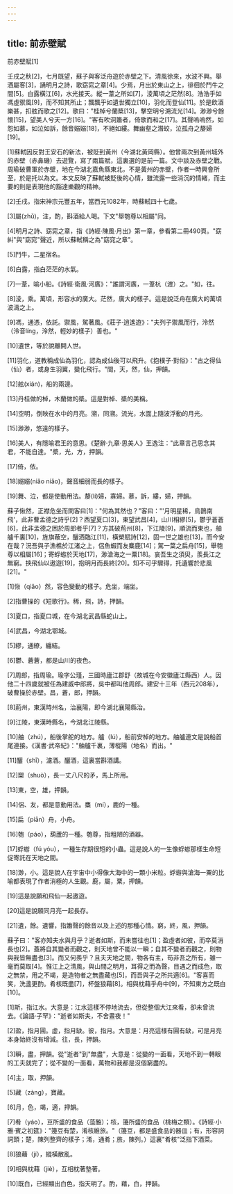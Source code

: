 ```yaml
---
---
---
```

title: 前赤壁賦
---




前赤壁賦[1]

壬戌之秋[2]，七月既望，蘇子與客泛舟遊於赤壁之下。清風徐來，水波不興。舉酒屬客[3]，誦明月之詩，歌窈窕之章[4]。少焉，月出於東山之上，徘徊於鬥牛之間[5]。白露橫江[6]，水光接天。縱一葦之所如[7]，淩萬頃之茫然[8]。浩浩乎如馮虛禦風[9]，而不知其所止；飄飄乎如遺世獨立[10]，羽化而登仙[11]。於是飲酒樂甚，扣舷而歌之[12]。歌曰："桂棹兮蘭槳[13]，擊空明兮溯流光[14]。渺渺兮餘懷[15]，望美人兮天一方[16]。"客有吹洞簫者，倚歌而和之[17]。其聲嗚嗚然，如怨如慕，如泣如訴，餘音嫋嫋[18]，不絕如縷。舞幽壑之潛蛟，泣孤舟之嫠婦[19]。

[1]蘇軾因反對王安石的新法，被貶到黃州（今湖北黃岡縣）。他曾兩次到黃州城外的赤壁（赤鼻磯）去遊覽，寫了兩篇賦，這裏選的是前一篇。文中談及赤壁之戰。周瑜破曹軍於赤壁，地在今湖北嘉魚縣東北，不是黃州的赤壁，作者一時興會所至，於是托以為文。本文反映了蘇軾被貶後的心情，雖流露一些消沉的情緒，而主要的則是表現他的豁達樂觀的精神。

[2]壬戌，指宋神宗元豐五年，當西元1082年，時蘇軾四十七歲。

[3]屬(zhǔ)，注，酌，斟酒給人喝。下文"舉匏尊以相屬"同。

[4]明月之詩、窈窕之章，指《詩經·陳風·月出》第一章，參看第二冊490頁。"窈糾"與"窈窕"聲近，所以蘇軾稱之為"窈窕之章"。

[5]鬥牛，二星宿名。

[6]白露，指白茫茫的水氣。

[7]一葦，喻小船。《詩經·衛風·河廣》："誰謂河廣，一葦杭（渡）之。"如，往。

[8]淩，乘。萬頃，形容水的廣大。茫然，廣大的樣子。這是說泛舟在廣大的萬頃波濤之上。

[9]馮，通憑，依託。禦風，駕著風。《莊子·逍遙遊》："夫列子禦風而行，泠然（泠音líng，泠然，輕妙的樣子）善也。"

[10]遺世，等於說離開人世。

[11]羽化，道教稱成仙為羽化，認為成仙後可以飛升。《抱樸子·對俗》："古之得仙（仙）者，或身生羽翼，變化飛行。"間，天，然，仙，押韻。

[12]舷(xián)，船的兩邊。

[13]丹桂做的棹，木蘭做的槳。這是對棹、槳的美稱。

[14]空明，倒映在水中的月亮。溯，同溯。流光，水面上隨波浮動的月光。

[15]渺渺，悠遠的樣子。

[16]美人，有隱喻君王的意思。《楚辭·九章·思美人》王逸注："此章言己思念其君，不能自達。"槳，光，方，押韻。

[17]倚，依。

[18]嫋嫋(niǎo niǎo)，聲音細弱而長的樣子。

[19]舞、泣，都是使動用法。嫠(lí)婦，寡婦。慕，訴，縷，婦，押韻。

蘇子愀然，正襟危坐而問客曰[1]："何為其然也？"客曰："'月明星稀，鳥鵲南飛'，此非曹孟德之詩乎[2]？西望夏口[3]，東望武昌[4]，山川相繆[5]，鬱乎蒼蒼[6]，此非孟德之困於周郎者乎[7]？方其破荊州[8]，下江陵[9]，順流而東也，舳艫千裏[10]，旌旗蔽空，釃酒臨江[11]，橫槊賦詩[12]，固一世之雄也[13]，而今安在哉？況吾與子漁樵於江渚之上，侶魚蝦而友麋鹿[14]；駕一葉之扁舟[15]，舉匏尊以相屬[16]；寄蜉蝣於天地[17]，渺滄海之一粟[18]。哀吾生之須臾，羨長江之無窮。挾飛仙以遨遊[19]，抱明月而長終[20]。知不可乎驟得，托遺響於悲風[21]。"

[1]愀（qiǎo）然，容色變動的樣子。危坐，端坐。

[2]指曹操的《短歌行》。稀，飛，詩，押韻。

[3]夏口，指夏口城，在今湖北武昌縣蛇山上。

[4]武昌，今湖北鄂城。

[5]繆，通繚，纏結。

[6]鬱、蒼蒼，都是山川的夜色。

[7]周郎，指周瑜。瑜字公瑾，三國時廬江郡舒（故城在今安徽廬江縣西）人。因他二十四歲就被任為建威中郎將，吳中都叫他周郎。建安十三年（西元208年），破曹操於赤壁。昌，蒼，郎，押韻。

[8]荊州，東漢時州名，治襄陽，即今湖北襄陽縣治。

[9]江陵，東漢時縣名，今湖北江陵縣。

[10]舳（zhú），船後掌舵的地方。艫（lú），船前安棹的地方。舳艫連文是說船首尾連接。《漢書·武帝紀》："舳艫千裏，薄樅陽（地名）而出。"

[11]釃（shī），濾酒。釃酒，這裏當斟酒講。

[12]槊（shuò），長一丈八尺的矛，馬上所用。

[13]東，空，雄，押韻。

[14]侶、友，都是意動用法。麋（mí），鹿的一種。

[15]扁（piān）舟，小舟。

[16]匏（páo），葫蘆的一種。匏尊，指粗陋的酒器。

[17]蜉蝣（fú yóu），一種生存期很短的小蟲。這是說人的一生像蜉蝣那樣生命短促寄託在天地之間。

[18]渺，小。這是說人在宇宙中小得像大海中的一顆小米粒。蜉蝣與滄海一粟的比喻都表現了作者消極的人生觀。鹿，屬，粟，押韻。

[19]這是說願和飛仙一起遨遊。

[20]這是說願同月亮一起長存。

[21]遺，餘。遺響，指簫聲的餘音以及上述的那種心情。窮，終，風，押韻。

蘇子曰："客亦知夫水與月乎？逝者如斯，而未嘗往也[1]；盈虛者如彼，而卒莫消長也[2]。蓋將自其變者而觀之，則天地曾不能以一瞬；自其不變者而觀之，則物與我皆無盡也[3]。而又何羨乎？且夫天地之間，物各有主，苟非吾之所有，雖一毫而莫取[4]。惟江上之清風，與山間之明月，耳得之而為聲，目遇之而成色，取之無禁，用之不竭，是造物者之無盡藏也[5]，而吾與子之所共適[6]。"客喜而笑，洗盞更酌。肴核既盡[7]，杯盤狼藉[8]。相與枕藉乎舟中[9]，不知東方之既白[10]。

[1]斯，指江水。大意是：江水這樣不停地流去，但從整個大江來看，卻未曾流去。《論語·子罕》："逝者如斯夫，不舍晝夜！"

[2]盈，指月圓。虛，指月缺。彼，指月。大意是：月亮這樣有圓有缺，可是月亮本身始終沒有增減。往，長，押韻。

[3]瞬，盡，押韻。從"逝者"到"無盡"，大意是：從變的一面看，天地不到一轉眼的工夫就完了；從不變的一面看，萬物和我都是沒個窮盡的。

[4]主，取，押韻。

[5]藏（zàng），寶藏。

[6]月，色，竭，適，押韻。

[7]肴（yáo），豆所盛的食品（菹醢）；核，籩所盛的食品（桃梅之類）。《詩經·小雅·賓之初筵》："籩豆有楚，淆核維旅。"（籩豆，都是盛食品的器皿；有，形容詞詞頭；楚，陳列整齊的樣子；淆，通肴；旅，陳列。）這裏"肴核"泛指下酒菜。

[8]狼藉（jí），縱橫散亂。

[9]相與枕藉（jiè），互相枕著墊著。

[10]既白，已經顯出白色，指天明了。酌，藉，白，押韻。